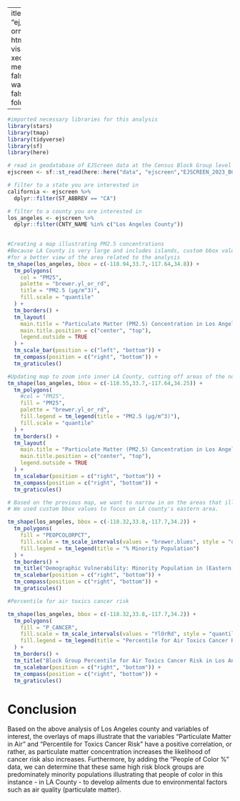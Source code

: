  ---
title: "ej_screen"
format: html
editor: visual
execute:
  message: false
  warning: false
code-fold: false

---

```r
#imported necessary libraries for this analysis
library(stars)
library(tmap)
library(tidyverse)
library(sf)
library(here)

```

```r
# read in geodatabase of EJScreen data at the Census Block Group level
ejscreen <- sf::st_read(here::here("data", "ejscreen","EJSCREEN_2023_BG_StatePct_with_AS_CNMI_GU_VI.gdb")) 
```

```r
# filter to a state you are interested in
california <- ejscreen %>%
  dplyr::filter(ST_ABBREV == "CA") 

# filter to a county you are interested in
los_angeles <- ejscreen %>%
  dplyr::filter(CNTY_NAME %in% c("Los Angeles County"))
  
```

```r

#Creating a map illustrating PM2.5 concentrations
#Because LA County is very large and includes islands, custom bbox values were necessary to remove the islands included in the county
#for a better view of the area related to the analysis
tm_shape(los_angeles, bbox = c(-118.94,33.7,-117.64,34.8)) +
  tm_polygons(
    col = "PM25",
    palette = "brewer.yl_or_rd",
    title = "PM2.5 (µg/m^3)",
    fill.scale = "quantile"
  ) +
  tm_borders() +
  tm_layout(
    main.title = "Particulate Matter (PM2.5) Concentration in Los Angeles County",
    main.title.position = c("center", "top"),
    legend.outside = TRUE
  ) +
  tm_scale_bar(position = c("left", "bottom")) +
  tm_compass(position = c("right", "bottom")) +
  tm_graticules()

```

```r
#Updating map to zoom into inner LA County, cutting off areas of the north including Antelope valley.
tm_shape(los_angeles, bbox = c(-118.55,33.7,-117.64,34.25)) +
  tm_polygons(
    #col = "PM25",
    fill = "PM25",
    palette = "brewer.yl_or_rd",
    fill.legend = tm_legend(title = "PM2.5 (µg/m^3)"),
    fill.scale = "quantile"
  ) +
  tm_borders() +
  tm_layout(
    main.title = "Particulate Matter (PM2.5) Concentration in Los Angeles County",
    main.title.position = c("center", "top"),
    legend.outside = TRUE
  ) +
  tm_scalebar(position = c("right", "bottom")) +
  tm_compass(position = c("right", "bottom")) +
  tm_graticules()

```


```r
# Based on the previous map, we want to narrow in on the areas that illustrate higher levels of particulate matter - specifically areas of higher minority population percentage.
# We used custom bbox values to focus on LA county's eastern area.

tm_shape(los_angeles, bbox = c(-118.32,33.8,-117.7,34.2)) +
  tm_polygons(
    fill = "PEOPCOLORPCT",
    fill.scale = tm_scale_intervals(values = "brewer.blues", style = "quantile"),
    fill.legend = tm_legend(title = "% Minority Population")
  ) +
  tm_borders() +
  tm_title("Demographic Vulnerability: Minority Population in (Eastern) Los Angeles County") +
  tm_scalebar(position = c("right", "bottom")) +
  tm_compass(position = c("right", "bottom")) +
  tm_graticules()
```

```r
#Percentile for air toxics cancer risk

tm_shape(los_angeles, bbox = c(-118.32,33.8,-117.7,34.2)) +
  tm_polygons(
    fill = "P_CANCER",
    fill.scale = tm_scale_intervals(values = "YlOrRd", style = "quantile"),
    fill.legend = tm_legend(title = "Percentile for Air Toxics Cancer Risk")
  ) +
  tm_borders() +
  tm_title("Block Group Percentile for Air Toxics Cancer Risk in Los Angeles County") +
  tm_scalebar(position = c("right", "bottom")) +
  tm_compass(position = c("right", "bottom")) +
  tm_graticules()
```
# Conclusion

Based on the above analysis of Los Angeles county and variables of interest, the overlays of maps illustrate that the variables "Particulate Matter in Air" and "Percentile for Toxics Cancer Risk" have a positive correlation, or rather, as particulate matter concentration increases the likelihood of cancer risk also increases. Furthermore, by adding the "People of Color %" data, we can determine that these same high risk block groups are predominately minority populations illustrating that people of color in this instance - in LA County - to develop ailments due to environmental factors such as air quality (particulate matter). 
